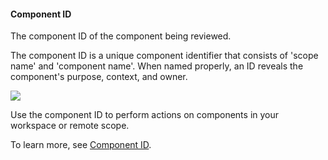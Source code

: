 
#### Component ID

The component ID of the component being reviewed.

The component ID is a unique component identifier that consists of 'scope name' and 'component name'.
When named properly, an ID reveals the component's purpose, context, and owner.

<Image maxWidth={400} src={componentId} />

Use the component ID to perform actions on components in your workspace or remote scope.

To learn more, see [Component ID](https://bit.dev/docs/components/structure/component-id).

